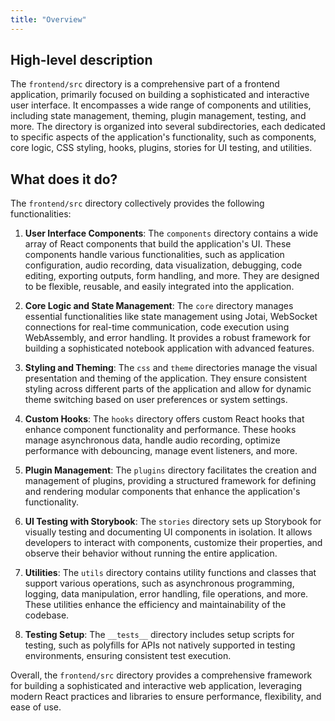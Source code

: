 ```yaml
---
title: "Overview"
---
```


## High-level description

The `frontend/src` directory is a comprehensive part of a frontend application, primarily focused on building a sophisticated and interactive user interface. It encompasses a wide range of components and utilities, including state management, theming, plugin management, testing, and more. The directory is organized into several subdirectories, each dedicated to specific aspects of the application's functionality, such as components, core logic, CSS styling, hooks, plugins, stories for UI testing, and utilities.

## What does it do?

The `frontend/src` directory collectively provides the following functionalities:

1. **User Interface Components**: The `components` directory contains a wide array of React components that build the application's UI. These components handle various functionalities, such as application configuration, audio recording, data visualization, debugging, code editing, exporting outputs, form handling, and more. They are designed to be flexible, reusable, and easily integrated into the application.

2. **Core Logic and State Management**: The `core` directory manages essential functionalities like state management using Jotai, WebSocket connections for real-time communication, code execution using WebAssembly, and error handling. It provides a robust framework for building a sophisticated notebook application with advanced features.

3. **Styling and Theming**: The `css` and `theme` directories manage the visual presentation and theming of the application. They ensure consistent styling across different parts of the application and allow for dynamic theme switching based on user preferences or system settings.

4. **Custom Hooks**: The `hooks` directory offers custom React hooks that enhance component functionality and performance. These hooks manage asynchronous data, handle audio recording, optimize performance with debouncing, manage event listeners, and more.

5. **Plugin Management**: The `plugins` directory facilitates the creation and management of plugins, providing a structured framework for defining and rendering modular components that enhance the application's functionality.

6. **UI Testing with Storybook**: The `stories` directory sets up Storybook for visually testing and documenting UI components in isolation. It allows developers to interact with components, customize their properties, and observe their behavior without running the entire application.

7. **Utilities**: The `utils` directory contains utility functions and classes that support various operations, such as asynchronous programming, logging, data manipulation, error handling, file operations, and more. These utilities enhance the efficiency and maintainability of the codebase.

8. **Testing Setup**: The `__tests__` directory includes setup scripts for testing, such as polyfills for APIs not natively supported in testing environments, ensuring consistent test execution.

Overall, the `frontend/src` directory provides a comprehensive framework for building a sophisticated and interactive web application, leveraging modern React practices and libraries to ensure performance, flexibility, and ease of use.